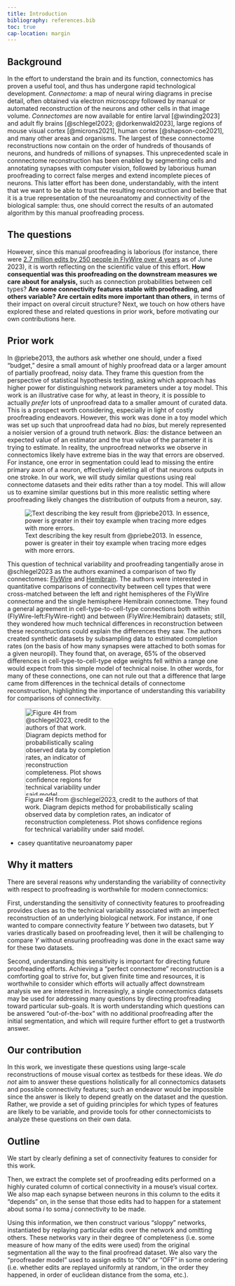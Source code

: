 ```yaml
---
title: Introduction
bibliography: references.bib
toc: true
cap-location: margin
---
```


## Background

In the effort to understand the brain and its function, connectomics has proven a useful tool, and thus has undergone rapid technological development. [*Connectome*: a map of neural wiring diagrams in precise detail, often obtained via electron microscopy followed by manual or automated reconstruction of the neurons and other cells in that image volume.]{.aside} *Connectomes* are now available for entire larval [@winding2023] and adult fly brains [@schlegel2023; @dorkenwald2023], large regions of mouse visual cortex [@microns2021], human cortex [@shapson-coe2021], and many other areas and organisms. The largest of these connectome reconstructions now contain on the order of hundreds of thousands of neurons, and hundreds of millions of synapses. This unprecedented scale in connnectome reconstruction has been enabled by segmenting cells and annotating synapses with computer vision, followed by laborious human proofreading to correct false merges and extend incomplete pieces of neurons. This latter effort has been done, understandably, with the intent that we want to be able to trust the resulting reconstruction and believe that it is a true representation of the neuroanatomy and connectivity of the biological sample: thus, one should correct the results of an automated algorithm by this manual proofreading process.


## The questions

However, since this manual proofreading is laborious (for instance, there were [2.7 million edits by 250 people in FlyWire over 4 years](https://x.com/FlyWireNews/status/1674886396564193281?s=20) as of June 2023), it is worth reflecting on the scientific value of this effort. **How consequential was this proofreading on the downstream measures we care about for analysis,** such as connection probabilities between cell types? **Are some connectivity features stable with proofreading, and others variable? Are certain edits more important than others**, in terms of their impact on overal circuit structure? Next, we touch on how others have explored these and related questions in prior work, before motivating our own contributions here.

## Prior work

In @priebe2013, the authors ask whether one should, under a fixed "budget," desire a small amount of highly proofread data or a larger amount of partially proofread, noisy data. They frame this question from the perspective of statistical hypothesis testing, asking which approach has higher power for distinguishing network parameters under a toy model. This work is an illustrative case for why, at least in theory, it is possible to actually *prefer* lots of unproofread data to a smaller amount of curated data. This is a prospect worth considering, especially in light of costly proofreading endeavors. However, this work was done in a toy model which was set up such that unproofread data had no *bias*, but merely represented a noisier version of a ground truth network. [*Bias:* the distance between an expected value of an estimator and the true value of the parameter it is trying to estimate.]{.aside} In reality, the unproofread networks we observe in connectomics likely have extreme bias in the way that errors are observed. For instance, one error in segmentation could lead to missing the entire primary axon of a neuron, effectively deleting all of that neurons outputs in one stroke. In our work, we will study similar questions using real connectome datasets and their edits rather than a toy model. This will allow us to examine similar questions but in this more realistic setting where proofreading likely changes the distribution of outputs from a neuron, say.

![Text describing the key result from @priebe2013. In essence, power is greater in their toy example when tracing more edges with more errors.](./images/priebe-comparison.png)

This question of technical variability and proofreading tangentially arose in @schlegel2023 as the authors examined a comparison of two fly connectomes: [FlyWire](https://flywire.ai/) and [Hemibrain](https://www.janelia.org/project-team/flyem/hemibrain). The authors were interested in quantitative comparisons of connectivity between cell types that were cross-matched between the left and right hemispheres of the FlyWire connectome and the single hemisphere Hemibrain connectome. They found a general agreement in cell-type-to-cell-type connections both within (FlyWire-left:FlyWire-right) and between (FlyWire:Hemibrain) datasets; still, they wondered how much technical differences in reconstruction between these reconstructions could explain the differences they saw. The authors created synthetic datasets by subsampling data to estimated completion rates (on the basis of how many synapses were attached to both somas for a given neuropil). They found that, on average, 65% of the observed differences in cell-type-to-cell-type edge weights fell within a range one would expect from this simple model of technical noise. In other words, for many of these connections, one can not rule out that a difference that large came from differences in the technical details of connectome reconstruction, highlighting the importance of understanding this variability for comparisons of connectivity. 

![Figure 4H from @schlegel2023, credit to the authors of that work. Diagram depicts method for probabilistically scaling observed data by completion rates, an indicator of reconstruction completeness. Plot shows confidence regions for technical variability under said model.](images/schlegel-variability.png){fig-align="right" height=200}

-   casey quantitative neuroanatomy paper



## Why it matters

There are several reasons why understanding the variability of connectivity with respect to proofreading is worthwhile for modern connectomics:

First, understanding the sensitivity of connectivity features to proofreading provides clues as to the technical variability associated with an imperfect reconstruction of an underlying biological network. For instance, if one wanted to compare connectivity feature $Y$ between two datasets, but $Y$ varies drastically based on proofreading level, then it will be challenging to compare $Y$ without ensuring proofreading was done in the exact same way for these two datasets.

Second, understanding this sensitivity is important for directing future proofreading efforts. Achieving a "perfect connectome" reconstruction is a comforting goal to strive for, but given finite time and resources, it is worthwhile to consider which efforts will actually affect downstream analysis we are interested in. Increasingly, a single connectomics datasets may be used for addressing many questions by directing proofreading toward particular sub-goals. It is worth understanding which questions can be answered "out-of-the-box" with no additional proofreading after the initial segmentation, and which will require further effort to get a trustworth answer.

## Our contribution

In this work, we investigate these questions using large-scale reconstructions of mouse visual cortex as testbeds for these ideas. We *do not* aim to answer these questions holistically for all connectomics datasets and possible connectivity features; such an endeavor would be impossible since the answer is likely to depend greatly on the dataset and the question. Rather, we provide a set of guiding principles for which types of features are likely to be variable, and provide tools for other connectomicists to analyze these questions on their own data.

## Outline

We start by clearly defining a set of connectivity features to consider for this work.

Then, we extract the complete set of proofreading edits performed on a highly curated column of cortical connectivity in a mouse's visual cortex. We also map each synapse between neurons in this column to the edits it "depends" on, in the sense that those edits had to happen for a statement about soma $i$ to soma $j$ connectivity to be made.

Using this information, we then construct various "sloppy" networks, instantiated by replaying particular edits over the network and omitting others. These networks vary in their degree of completeness (i.e. some measure of how many of the edits were used) from the original segmentation all the way to the final proofread dataset. We also vary the "proofreader model" used to assign edits to "ON" or "OFF" in some ordering (i.e. whether edits are replayed uniformly at random, in the order they happened, in order of euclidean distance from the soma, etc.).

